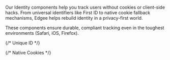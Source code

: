 Our Identity components help you track users without cookies or client-side hacks.
From universal identifiers like First ID to native cookie fallback mechanisms, Edgee helps rebuild identity in a privacy-first world.

These components ensure durable, compliant tracking even in the toughest environments (Safari, iOS, Firefox).

<Columns cols={2}>
  {/* Unique ID */}
  <Card title="First ID" href="/components/identity/first-id" horizontal={true} icon="/images/logos/first-id.svg" />
  
  {/* Native Cookies */}
  <Card title="Piano Analytics Native Cookies" href="/components/identity/piano-analytics-native-cookies" horizontal={true} icon="/images/logos/piano-analytics-native-cookies.svg" />
  <Card title="Google Analytics Native Cookies" href="/components/identity/google-analytics-native-cookies" horizontal={true} icon="/images/logos/ga4-native-cookies.svg" />
  <Card title="Amplitude Native Cookies" href="/components/identity/amplitude-native-cookies" horizontal={true} icon="/images/logos/amplitude-native-cookies.svg" />
</Columns>